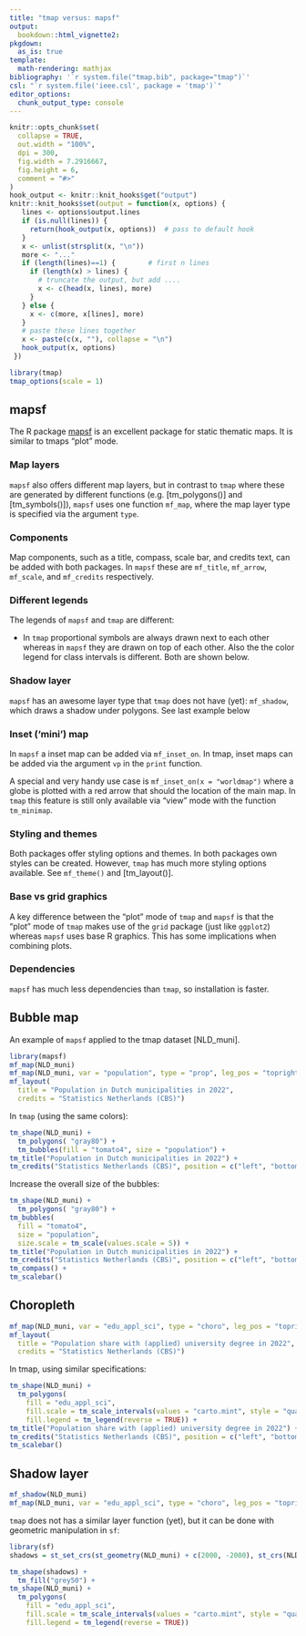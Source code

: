 ```yaml
---
title: "tmap versus: mapsf"
output: 
  bookdown::html_vignette2:
pkgdown:
  as_is: true
template:
  math-rendering: mathjax
bibliography: '`r system.file("tmap.bib", package="tmap")`'
csl: "`r system.file('ieee.csl', package = 'tmap')`"
editor_options: 
  chunk_output_type: console
---
```


```r
knitr::opts_chunk$set(
  collapse = TRUE,
  out.width = "100%",
  dpi = 300,
  fig.width = 7.2916667,
  fig.height = 6,
  comment = "#>"
)
hook_output <- knitr::knit_hooks$get("output")
knitr::knit_hooks$set(output = function(x, options) {
   lines <- options$output.lines
   if (is.null(lines)) {
     return(hook_output(x, options))  # pass to default hook
   }
   x <- unlist(strsplit(x, "\n"))
   more <- "..."
   if (length(lines)==1) {        # first n lines
     if (length(x) > lines) {
       # truncate the output, but add ....
       x <- c(head(x, lines), more)
     }
   } else {
     x <- c(more, x[lines], more)
   }
   # paste these lines together
   x <- paste(c(x, ""), collapse = "\n")
   hook_output(x, options)
 })

```


```r
library(tmap)
tmap_options(scale = 1)
```

## mapsf

The R package [mapsf](https://riatelab.github.io/mapsf/) is an excellent package for static thematic maps. It is similar to tmaps "plot" mode.



### Map layers

`mapsf` also offers different map layers, but in contrast to `tmap` where these are generated by different functions (e.g. [tm_polygons()] and [tm_symbols()]), `mapsf` uses one function `mf_map`, where the map layer type is specified via the argument `type`.


### Components

Map components, such as a title, compass, scale bar, and credits text, can be added with both packages. In `mapsf` these are `mf_title`, `mf_arrow`, `mf_scale`, and `mf_credits` respectively.

### Different legends

The legends of `mapsf` and `tmap` are different:

* In `tmap` proportional symbols are always drawn next to each other whereas in `mapsf` they are drawn on top of each other. Also the the color legend for class intervals is different. Both are shown below.

### Shadow layer

`mapsf` has an awesome layer type that `tmap` does not have (yet): `mf_shadow`, which draws a shadow under polygons. See last example below

### Inset ('mini') map

In `mapsf` a inset map can be added via `mf_inset_on`. In tmap, inset maps can be added via the argument `vp` in the `print` function.

A special and very handy use case is `mf_inset_on(x = "worldmap")` where a globe is plotted with a red arrow that should the location of the main map. In `tmap` this feature is still only available via "view" mode with the function `tm_minimap`.

### Styling and themes

Both packages offer styling options and themes. In both packages own styles can be created. However, `tmap` has much more styling options available. See `mf_theme()` and [tm_layout()].


### Base vs grid graphics

A key difference between the "plot" mode of `tmap` and `mapsf` is that the "plot" mode of `tmap` makes use of the `grid` package (just like `ggplot2`) whereas `mapsf` uses base R graphics. This has some implications when combining plots.

### Dependencies

`mapsf` has much less dependencies than `tmap`, so installation is faster.

## Bubble map

An example of `mapsf` applied to the tmap dataset [NLD_muni].

```r
library(mapsf)
mf_map(NLD_muni)
mf_map(NLD_muni, var = "population", type = "prop", leg_pos = "topright", add = TRUE)
mf_layout(
  title = "Population in Dutch municipalities in 2022",
  credits = "Statistics Netherlands (CBS)")
```

In `tmap` (using the same colors):

```r
tm_shape(NLD_muni) +
  tm_polygons( "gray80") +
  tm_bubbles(fill = "tomato4", size = "population") +
tm_title("Population in Dutch municipalities in 2022") +
tm_credits("Statistics Netherlands (CBS)", position = c("left", "bottom"))
```

Increase the overall size of the bubbles:


```r
tm_shape(NLD_muni) +
  tm_polygons( "gray80") +
tm_bubbles(
  fill = "tomato4", 
  size = "population",
  size.scale = tm_scale(values.scale = 5)) +
tm_title("Population in Dutch municipalities in 2022") +
tm_credits("Statistics Netherlands (CBS)", position = c("left", "bottom")) +
tm_compass() +
tm_scalebar()
```


## Choropleth

```r
mf_map(NLD_muni, var = "edu_appl_sci", type = "choro", leg_pos = "topright")
mf_layout(
  title = "Population share with (applied) university degree in 2022",
  credits = "Statistics Netherlands (CBS)")
```

In tmap, using similar specifications:

```r
tm_shape(NLD_muni) +
  tm_polygons(
    fill = "edu_appl_sci",
    fill.scale = tm_scale_intervals(values = "carto.mint", style = "quantile", n = 9),
    fill.legend = tm_legend(reverse = TRUE)) +
tm_title("Population share with (applied) university degree in 2022") +
tm_credits("Statistics Netherlands (CBS)", position = c("left", "bottom")) +
tm_scalebar()
```


## Shadow layer

```r
mf_shadow(NLD_muni)
mf_map(NLD_muni, var = "edu_appl_sci", type = "choro", leg_pos = "topright", add = TRUE)
```

`tmap` does not has a similar layer function (yet), but it can be done with geometric manipulation in `sf`:

```r
library(sf)
shadows = st_set_crs(st_geometry(NLD_muni) + c(2000, -2000), st_crs(NLD_muni))

tm_shape(shadows) +
  tm_fill("grey50") +
tm_shape(NLD_muni) +
  tm_polygons(
    fill = "edu_appl_sci",
    fill.scale = tm_scale_intervals(values = "carto.mint", style = "quantile", n = 9),
    fill.legend = tm_legend(reverse = TRUE)) 
```
